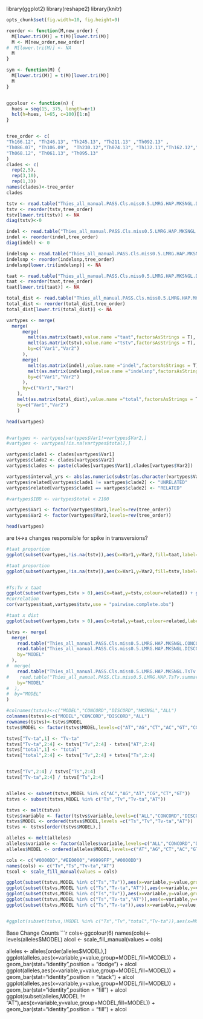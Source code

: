library(ggplot2)
library(reshape2)
library(knitr)
```r
opts_chunk$set(fig.width=10, fig.height=9)

``` 

```r
reorder <- function(M,new_order) {
  M[lower.tri(M)] = t(M)[lower.tri(M)]
  M <- M[new_order,new_order]
#  M[lower.tri(M)] <- NA
  M
}

sym <- function(M) {
  M[lower.tri(M)] = t(M)[lower.tri(M)]
  M
}


ggcolour <- function(n) {
  hues = seq(15, 375, length=n+1)
  hcl(h=hues, l=65, c=100)[1:n]
}


tree_order <- c(
"Th166.12", "Th246.13", "Th245.13", "Th211.13" ,"Th092.13" ,
"Th086.07", "Th106.09",  "Th230.12","Th074.13", "Th132.11","Th162.12","Th196.12", "Th106.11", "Th117.11", "Th134.11",
"Th068.12", "Th061.13", "Th095.13"
)
clades <- c(
  rep(2,5),
  rep(3,10),
  rep(1,3))
names(clades)<-tree_order
clades

```

```r

tstv <- read.table("Thies_all_manual.PASS.Cls.miss0.5.LMRG.HAP.MKSNGL.DISCORD.tstv.tab.txt",header=T,row.names=1,sep="\t")
tstv <- reorder(tstv,tree_order)
tstv[lower.tri(tstv)] <- NA
diag(tstv)<-0

indel <- read.table("Thies_all_manual.PASS.Cls.miss0.5.LMRG.HAP.MKSNGL.DISCORD.in-del.tab.txt",header=T,row.names=1,sep="\t")
indel <- reorder(indel,tree_order)
diag(indel) <- 0

indelsnp <- read.table("Thies_all_manual.PASS.Cls.miss0.5.LMRG.HAP.MKSNGL.DISCORD.indel-snp.tab.txt",header=T,row.names=1,sep="\t")
indelsnp <- reorder(indelsnp,tree_order)
indelsnp[lower.tri(indelsnp)] <- NA

taat <- read.table("Thies_all_manual.PASS.Cls.miss0.5.LMRG.HAP.MKSNGL.DISCORD.taat.tab.txt",header=T,row.names=1,sep="\t")
taat <- reorder(taat,tree_order)
taat[lower.tri(taat)] <- NA

total_dist <- read.table("Thies_all_manual.PASS.Cls.miss0.5.LMRG.HAP.MKSNGL.DISCORD.dist.tab.txt",header=T,row.names=1,sep="\t")
total_dist <- reorder(total_dist,tree_order)
total_dist[lower.tri(total_dist)] <- NA

```



```r

vartypes <- merge(
  merge(
      merge(   
        melt(as.matrix(taat),value.name ="taat",factorsAsStrings = T),
        melt(as.matrix(tstv),value.name ="tstv",factorsAsStrings = T),
        by=c("Var1","Var2")
      ),
      merge(   
        melt(as.matrix(indel),value.name ="indel",factorsAsStrings = T),
        melt(as.matrix(indelsnp),value.name ="indelsnp",factorsAsStrings = T),
        by=c("Var1","Var2")
      ),
      by=c("Var1","Var2")
    ),
    melt(as.matrix(total_dist),value.name ="total",factorsAsStrings = T),
    by=c("Var1","Var2")
    )

head(vartypes)


#vartypes <- vartypes[vartypes$Var1!=vartypes$Var2,]
#vartypes <- vartypes[!is.na(vartypes$total),]

vartypes$clade1 <- clades[vartypes$Var1]
vartypes$clade2 <- clades[vartypes$Var2]
vartypes$clades <- paste(clades[vartypes$Var1],clades[vartypes$Var2])

vartypes$interval_yrs <- abs(as.numeric(substr(as.character(vartypes$Var1),7,8)) - as.numeric(substr(as.character(vartypes$Var2),7,8)))
vartypes$related[vartypes$clade1 != vartypes$clade2] <- "UNRELATED"
vartypes$related[vartypes$clade1 == vartypes$clade2] <- "RELATED"

#vartypes$IBD <- vartypes$total < 2100

vartypes$Var1 <- factor(vartypes$Var1,levels=rev(tree_order))
vartypes$Var2 <- factor(vartypes$Var2,levels=rev(tree_order))

head(vartypes)

```

are t<->a changes responsible for spike in transversions?
```r

#taat proportion
ggplot(subset(vartypes,!is.na(tstv)),aes(x=Var1,y=Var2,fill=taat,label=tstv)) + geom_tile() + scale_fill_gradient(trans="log") + geom_text(size=4,colour="white") + relcol + vxlab

#taat proportion
ggplot(subset(vartypes,!is.na(tstv)),aes(x=Var1,y=Var2,fill=tstv,label=taat)) + geom_tile() + scale_fill_gradient(trans="log") + geom_text(size=4,colour="white") + relcol + vxlab


#Ts:Tv x taat
ggplot(subset(vartypes,tstv > 0),aes(x=taat,y=tstv,colour=related)) + geom_point() + vxlab + ylim(0,5)
#correlation
cor(vartypes$taat,vartypes$tstv,use = "pairwise.complete.obs")

#taat x dist 
ggplot(subset(vartypes,tstv > 0),aes(x=total,y=taat,colour=related,label=clades)) + geom_text() + vxlab

```



```r
tstvs <- merge(
  merge(
    read.table("Thies_all_manual.PASS.Cls.miss0.5.LMRG.HAP.MKSNGL.CONCORD.TsTv.summary",header=T),
    read.table("Thies_all_manual.PASS.Cls.miss0.5.LMRG.HAP.MKSNGL.DISCORD.TsTv.summary",header=T),
    by="MODEL"
  ),
#  merge(
    read.table("Thies_all_manual.PASS.Cls.miss0.5.LMRG.HAP.MKSNGL.TsTv.summary",header=T),
#    read.table("Thies_all_manual.PASS.Cls.miss0.5.LMRG.HAP.TsTv.summary",header=T),
    by="MODEL"
#  ),
#  by="MODEL"
)

#colnames(tstvs)<-c("MODEL","CONCORD","DISCORD","MKSNGL","ALL")
colnames(tstvs)<-c("MODEL","CONCORD","DISCORD","ALL")
rownames(tstvs)<-tstvs$MODEL
tstvs$MODEL <- factor(tstvs$MODEL,levels=c("AT","AG","CT","AC","GT","CG","Ts","Tv","total","Tv-ta"))

tstvs["Tv-ta",1] <- "Tv-ta"
tstvs["Tv-ta",2:4] <- tstvs["Tv",2:4] - tstvs["AT",2:4]
tstvs["total",1] <- "total"
tstvs["total",2:4] <- tstvs["Tv",2:4] + tstvs["Ts",2:4]


tstvs["Tv",2:4] / tstvs["Ts",2:4]
tstvs["Tv-ta",2:4] / tstvs["Ts",2:4]


alleles <- subset(tstvs,MODEL %in% c("AC","AG","AT","CG","CT","GT"))
tstvs <- subset(tstvs,MODEL %in% c("Ts","Tv","Tv-ta","AT"))

tstvs <- melt(tstvs)
tstvs$variable <- factor(tstvs$variable,levels=c("ALL","CONCORD","DISCORD"))
tstvs$MODEL <- ordered(tstvs$MODEL,levels =c("Ts","Tv","Tv-ta","AT"))
tstvs <- tstvs[order(tstvs$MODEL),]

alleles <- melt(alleles)
alleles$variable <- factor(alleles$variable,levels=c("ALL","CONCORD","DISCORD"))
alleles$MODEL <- ordered(alleles$MODEL,levels=c("AT","AG","CT","AC","GT","CG"))


```



```r
cols <- c("#0000DD","#EE0000","#9999FF","#0000DD")
names(cols) <- c("Tv","Ts","Tv-ta","AT")
tscol <- scale_fill_manual(values = cols)

ggplot(subset(tstvs,MODEL %in% c("Ts","Tv")),aes(x=variable,y=value,group=MODEL,fill=MODEL)) + geom_bar(stat="identity",position = "stack") + tscol
ggplot(subset(tstvs,MODEL %in% c("Ts","Tv-ta","AT")),aes(x=variable,y=value,group=MODEL,fill=MODEL)) + geom_bar(stat="identity",position = "stack") + tscol
ggplot(subset(tstvs,MODEL %in% c("Ts","Tv")),aes(x=variable,y=value,group=MODEL,fill=MODEL)) + geom_bar(stat="identity",position = "fill") + tscol
ggplot(subset(tstvs,MODEL %in% c("Ts","Tv-ta","AT")),aes(x=variable,y=value,group=MODEL,fill=MODEL)) + geom_bar(stat="identity",position = "fill") + tscol
ggplot(subset(tstvs,MODEL %in% c("Ts","Tv-ta")),aes(x=variable,y=value,group=MODEL,fill=MODEL)) + geom_bar(stat="identity",position = "fill") + tscol


#ggplot(subset(tstvs,!MODEL %in% c("Ts","Tv","total","Tv-ta")),aes(x=MODEL,y=value,group=variable,fill=variable)) + geom_bar(stat="identity",position = "dodge")
```

Base Change Counts
```r
cols<-ggcolour(6)
names(cols)<-levels(alleles$MODEL)
alcol <- scale_fill_manual(values = cols)

alleles <- alleles[order(alleles$MODEL),]
ggplot(alleles,aes(x=variable,y=value,group=MODEL,fill=MODEL)) + geom_bar(stat="identity",position = "dodge") + alcol
ggplot(alleles,aes(x=variable,y=value,group=MODEL,fill=MODEL)) + geom_bar(stat="identity",position = "stack") + alcol
ggplot(alleles,aes(x=variable,y=value,group=MODEL,fill=MODEL)) + geom_bar(stat="identity",position = "fill") + alcol
ggplot(subset(alleles,MODEL != "AT"),aes(x=variable,y=value,group=MODEL,fill=MODEL)) + geom_bar(stat="identity",position = "fill") + alcol
